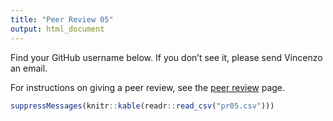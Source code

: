 ```yaml
---
title: "Peer Review 05"
output: html_document
---
```


Find your GitHub username below. If you don't see it, please send Vincenzo an email.

For instructions on giving a peer review, see the [peer review](http://stat545.com/Classroom/assignments/peer-review.html) page.

```r
suppressMessages(knitr::kable(readr::read_csv("pr05.csv")))
```